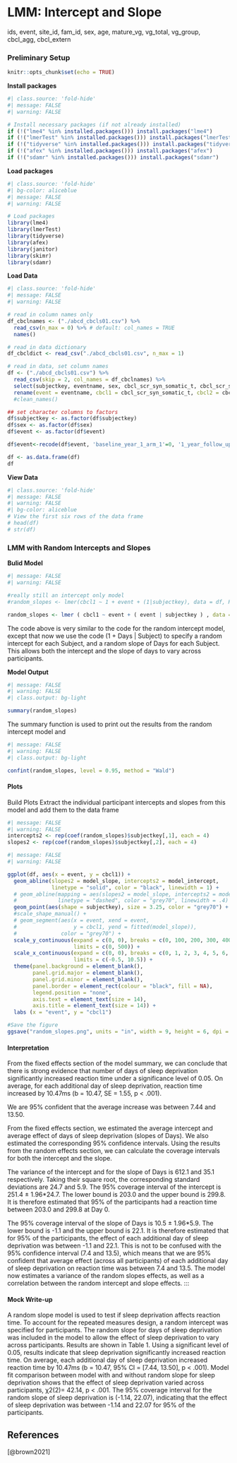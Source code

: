 # LMM: Intercept and Slope {.unnumbered}

ids, event, site_id, fam_id, sex, age, mature_vg, vg_total, vg_group, cbcl_agg, cbcl_extern

### Preliminary Setup

```r
knitr::opts_chunk$set(echo = TRUE)
```

**Install packages**
```r
#| class.source: 'fold-hide'
#| message: FALSE
#| warning: FALSE

# Install necessary packages (if not already installed)
if (!("lme4" %in% installed.packages())) install.packages("lme4")
if (!("lmerTest" %in% installed.packages())) install.packages("lmerTest")
if (!("tidyverse" %in% installed.packages())) install.packages("tidyverse")
if (!("afex" %in% installed.packages())) install.packages("afex")
if (!("sdamr" %in% installed.packages())) install.packages("sdamr")
```

**Load packages**
```r
#| class.source: 'fold-hide'
#| bg-color: aliceblue 
#| message: FALSE
#| warning: FALSE

# Load packages
library(lme4)
library(lmerTest)
library(tidyverse)
library(afex)
library(janitor)
library(skimr)
library(sdamr)
```

**Load Data**

```r
#| class.source: 'fold-hide'
#| message: FALSE
#| warning: FALSE

# read in column names only
df_cbclnames <- ("./abcd_cbcls01.csv") %>% 
  read_csv(n_max = 0) %>% # default: col_names = TRUE
  names()

# read in data dictionary
df_cbcldict <- read_csv("./abcd_cbcls01.csv", n_max = 1)

# read in data, set column names
df <- ("./abcd_cbcls01.csv") %>% 
  read_csv(skip = 2, col_names = df_cbclnames) %>%
  select(subjectkey, eventname, sex, cbcl_scr_syn_somatic_t, cbcl_scr_syn_aggressive_r) %>%
  rename(event = eventname, cbcl1 = cbcl_scr_syn_somatic_t, cbcl2 = cbcl_scr_syn_aggressive_r)
  #clean_names()

## set character columns to factors
df$subjectkey <- as.factor(df$subjectkey)
df$sex <- as.factor(df$sex)
df$event <- as.factor(df$event)

df$event<-recode(df$event, 'baseline_year_1_arm_1'=0, '1_year_follow_up_y_arm_1'=1, '2_year_follow_up_y_arm_1'=2, '3_year_follow_up_y_arm_1'=3)

df <- as.data.frame(df)
df
```

**View Data**

```r
#| class.source: 'fold-hide'
#| message: FALSE
#| warning: FALSE
#| bg-color: aliceblue 
# View the first six rows of the data frame
# head(df)
# str(df)
```

::: column-body-outset
### LMM with Random Intercepts and Slopes
:::

**Bulid Model**

```r
#| message: FALSE
#| warning: FALSE

#really still an intercept only model
#random_slopes <- lmer(cbcl1 ~ 1 + event + (1|subjectkey), data = df, REML=F)

random_slopes <- lmer ( cbcl1 ~ event + ( event | subjectkey ) , data = df)
```

The code above is very similar to the code for the random intercept model, except that now we use the code (1 + Days \| Subject) to specify a random intercept for each Subject, and a random slope of Days for each Subject. This allows both the intercept and the slope of days to vary across participants.

**Model Output**

```r
#| message: FALSE
#| warning: FALSE
#| class.output: bg-light

summary(random_slopes)
```

The summary function is used to print out the results from the random intercept model and

```r
#| message: FALSE
#| warning: FALSE
#| class.output: bg-light

confint(random_slopes, level = 0.95, method = "Wald")
```

#### Plots

Build Plots Extract the individual participant intercepts and slopes from this model and add them to the data frame

```r
#| message: FALSE
#| warning: FALSE
intercepts2 <- rep(coef(random_slopes)$subjectkey[,1], each = 4)
slopes2 <- rep(coef(random_slopes)$subjectkey[,2], each = 4)
```

```r
#| message: FALSE
#| warning: FALSE

ggplot(df, aes(x = event, y = cbcl1)) + 
  geom_abline(slopes2 = model_slope, intercepts2 = model_intercept, 
              linetype = "solid", color = "black", linewidth = 1) + 
  # geom_abline(mapping = aes(slopes2 = model_slope, intercepts2 = model_intercept, linetype = PID), 
  #             linetype = "dashed", color = "grey70", linewidth = .4) +
  geom_point(aes(shape = subjectkey), size = 3.25, color = "grey70") + 
  #scale_shape_manual() + 
  # geom_segment(aes(x = event, xend = event, 
  #                  y = cbcl1, yend = fitted(model_slope)), 
  #              color = "grey70") +
  scale_y_continuous(expand = c(0, 0), breaks = c(0, 100, 200, 300, 400, 500), 
                     limits = c(0, 500)) +
  scale_x_continuous(expand = c(0, 0), breaks = c(0, 1, 2, 3, 4, 5, 6, 7, 8, 9), 
                     limits = c(-0.5, 10.5)) +
  theme(panel.background = element_blank(),         
        panel.grid.major = element_blank(),
        panel.grid.minor = element_blank(),
        panel.border = element_rect(colour = "black", fill = NA),
        legend.position = "none", 
        axis.text = element_text(size = 14),
        axis.title = element_text(size = 14)) +
  labs (x = "event", y = "cbcl1") 

#Save the figure
ggsave("random_slopes.png", units = "in", width = 9, height = 6, dpi = 300)
```

#### Interpretation

From the fixed effects section of the model summary, we can conclude that there is strong evidence that number of days of sleep deprivation significantly increased reaction time under a significance level of 0.05. On average, for each additional day of sleep deprivation, reaction time increased by 10.47ms (b = 10.47, SE = 1.55, p \< .001).

We are 95% confident that the average increase was between 7.44 and 13.50.

From the fixed effects section, we estimated the average intercept and average effect of days of sleep deprivation (slopes of Days). We also estimated the corresponding 95% confidence intervals. Using the results from the random effects section, we can calculate the coverage intervals for both the intercept and the slope.

The variance of the intercept and for the slope of Days is 612.1 and 35.1 respectively. Taking their square root, the corresponding standard deviations are 24.7 and 5.9. The 95% coverage interval of the intercept is 251.4 ± 1.96\*24.7. The lower bound is 203.0 and the upper bound is 299.8. It is therefore estimated that 95% of the participants had a reaction time between 203.0 and 299.8 at Day 0.

The 95% coverage interval of the slope of Days is 10.5 ± 1.96\*5.9. The lower bound is -1.1 and the upper bound is 22.1. It is therefore estimated that for 95% of the participants, the effect of each additional day of sleep deprivation was between -1.1 and 22.1. This is not to be confused with the 95% confidence interval (7.4 and 13.5), which means that we are 95% confident that average effect (across all participants) of each additional day of sleep deprivation on reaction time was between 7.4 and 13.5. The model now estimates a variance of the random slopes effects, as well as a correlation between the random intercept and slope effects. :::

#### Mock Write-up

A random slope model is used to test if sleep deprivation affects reaction time. To account for the repeated measures design, a random intercept was specified for participants. The random slope for days of sleep deprivation was included in the model to allow the effect of sleep deprivation to vary across participants. Results are shown in Table 1. Using a significant level of 0.05, results indicate that sleep deprivation significantly increased reaction time. On average, each additional day of sleep deprivation increased reaction time by 10.47ms (b = 10.47, 95% CI = \[7.44, 13.50\], p \< .001). Model fit comparison between model with and without random slope for sleep deprivation shows that the effect of sleep deprivation varied across participants, χ2(2)= 42.14, p \< .001. The 95% coverage interval for the random slope of sleep deprivation is (-1.14, 22.07), indicating that the effect of sleep deprivation was between -1.14 and 22.07 for 95% of the participants.

## References

[@brown2021] <!-- [@Singmann2019]
[@sarafian]
[#@https://m-clark.github.io/]
[#@Fitzmaurice]
[#@mspeekenbrink.github.io]
[#https://cran.r-project.org/web/packages/lme4/lme4.pdf] -->
